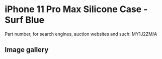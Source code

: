 
# iPhone 11 Pro Max Silicone Case - Surf Blue

Part number, for search engines, auction websites and such: MY1J2ZM/A

## Image gallery

<div style={{ width: '100%', maxWidth: '768px' }}>
<GalleryComponent
    images={[
      {
        original: "/everysource/MY1J2.webp",
        thumbnail: "/everypreview/MY1J2.webp",
      },
      {
        original: "/everysource/MY1J2_AV1.webp",
        thumbnail: "/everypreview/MY1J2_AV1.webp",
      },
      {
        original: "/everysource/MY1J2_AV2.webp",
        thumbnail: "/everypreview/MY1J2_AV2.webp",
      },
      {
        original: "/everysource/MY1J2_AV3.webp",
        thumbnail: "/everypreview/MY1J2_AV3.webp",
      },
      {
        original: "/everysource/MY1J2_AV4.webp",
        thumbnail: "/everypreview/MY1J2_AV4.webp",
      },
      {
        original: "/everysource/MY1J2_AV5.webp",
        thumbnail: "/everypreview/MY1J2_AV5.webp",
      }
    ]}
  />
</div>